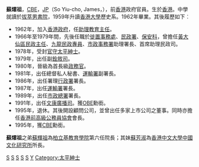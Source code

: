'''蘇燿祖'''，[[CBE|CBE]]，[[JP|JP]]（So Yiu-cho, James，{{bd|1940年|2月16日}}），前[[香港|香港]]政府官員。生於[[香港|香港]]。中學就讀於[[拔萃男書院|拔萃男書院]]，1959年升讀[[香港大學|香港大學]]歷史系。1962年畢業。其後履歷如下︰

* 1962年，加入[[香港政府|香港政府]]，任[[助理教育主任|助理教育主任]]。
* 1966年至1979年間，先後任職於[[徙置事務處|徙置事務處]]、[[民政署|民政署]]、[[保安科|保安科]]，曾擔任[[黃大仙區|黃大仙區]][[民政主任|民政主任]]、[[九龍|九龍]][[民政專員|民政專員]]、[[市政事務署|市政事務署]]助理署長、首席助理民政司。
* 1978年，受封[[官守|官守]][[太平紳士|太平紳士]]。
* 1979年，出任副[[銓敘司|銓敘司]]。
* 1980年，晉級為首長級[[政務官|政務官]]。
* 1981年，出任總督私人秘書、[[運輸署|運輸署]]副署長。
* 1986年，出任署理[[行政署|行政署]]署長。
* 1987年，出任[[運輸署|運輸署]]署長。
* 1989年，出任[[市政總署|市政總署]]署長。
* 1991年，出任[[文康廣播司|文康廣播司]]。獲[[OBE|OBE]]勳銜。
* 1995年，退休。其後開設顧問公司，並曾出任多家上市公司之董事。同時亦擔任[[香港前高級公務員協會|香港前高級公務員協會]]會長。
* 1995年，獲[[CBE|CBE]]勳銜。

'''蘇燿祖'''之弟[[蘇輝祖|蘇輝祖]]為[[柏立基教育學院|柏立基教育學院]]第六任院長；其妹[[蘇芳淑|蘇芳淑]]為[[香港中文大學|香港中文大學]][[中國文化研究所|中國文化研究所]]所長。

[[Category:前香港政府官員|S]]
[[Category:香港大學校友|S]]
[[Category:拔萃男書院校友|S]]
[[Category:香港商人|S]]
[[Category:CBE勳銜|S]]
[[Category:蘇姓|Y]]
[[Category:太平紳士|Category:太平紳士]]